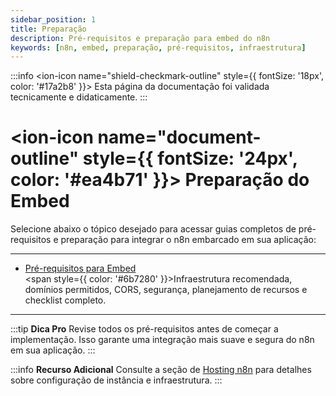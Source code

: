 ```yaml
---
sidebar_position: 1
title: Preparação
description: Pré-requisitos e preparação para embed do n8n
keywords: [n8n, embed, preparação, pré-requisitos, infraestrutura]
---
```


:::info
<ion-icon name="shield-checkmark-outline" style={{ fontSize: '18px', color: '#17a2b8' }}></ion-icon> Esta página da documentação foi validada tecnicamente e didaticamente.
:::


# <ion-icon name="document-outline" style={{ fontSize: '24px', color: '#ea4b71' }}></ion-icon> Preparação do Embed

Selecione abaixo o tópico desejado para acessar guias completos de pré-requisitos e preparação para integrar o n8n embarcado em sua aplicação:

---

- [Pré-requisitos para Embed](./prerequisitos)
  <br/><span style={{ color: '#6b7280' }}>Infraestrutura recomendada, domínios permitidos, CORS, segurança, planejamento de recursos e checklist completo.</span>

---

:::tip **Dica Pro**
Revise todos os pré-requisitos antes de começar a implementação. Isso garante uma integração mais suave e segura do n8n em sua aplicação.
:::

:::info **Recurso Adicional**
Consulte a seção de [Hosting n8n](../../hosting-n8n/instalacao/index.mdx) para detalhes sobre configuração de instância e infraestrutura.
:::
